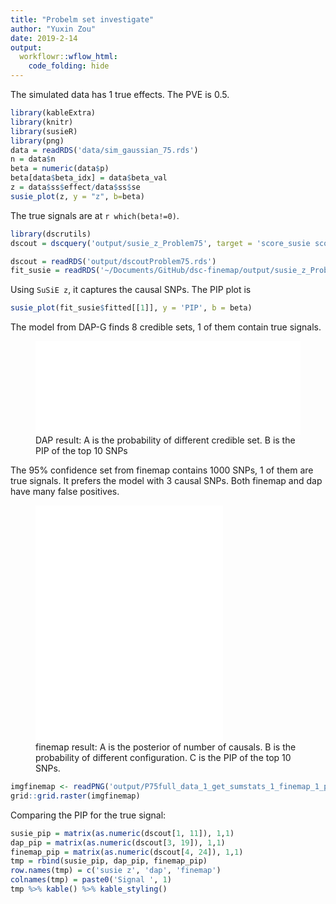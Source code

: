 ```yaml
---
title: "Probelm set investigate"
author: "Yuxin Zou"
date: 2019-2-14
output: 
  workflowr::wflow_html:
    code_folding: hide
---
```


The simulated data has 1 true effects. The PVE is 0.5.

```r
library(kableExtra)
library(knitr)
library(susieR)
library(png)
data = readRDS('data/sim_gaussian_75.rds')
n = data$n
beta = numeric(data$p)
beta[data$beta_idx] = data$beta_val
z = data$ss$effect/data$ss$se
susie_plot(z, y = "z", b=beta)
```

The true signals are at `r which(beta!=0)`.

```r
library(dscrutils)
dscout = dscquery('output/susie_z_Problem75', target = 'score_susie score_dap score_finemap score_susie.total score_susie.valid score_susie.size score_susie.purity score_susie.top score_susie.objective score_susie.converged score_susie.overlap score_susie.signal_pip score_dap.total score_dap.valid score_dap.size score_dap.avgr2 score_dap.top score_dap.overlap score_dap.signal_pip score_finemap.total score_finemap.valid score_finemap.size score_finemap.signal_pip')
```

```r
dscout = readRDS('output/dscoutProblem75.rds')
fit_susie = readRDS('~/Documents/GitHub/dsc-finemap/output/susie_z_Problem75/susie_z/full_data_1_get_sumstats_1_susie_z_1.rds')
```

Using `SuSiE z`, it captures the causal SNPs. The PIP plot is
```r
susie_plot(fit_susie$fitted[[1]], y = 'PIP', b = beta)
```

The model from DAP-G finds 8 credible sets, 1 of them contain true signals. 

![DAP result: A is the probability of different credible set. B is the PIP of the top 10 SNPs](P75full_data_1_get_sumstats_1_dap_z_1_plot_dap_1.plot_file.pdf){width=100%}

The 95% confidence set from finemap contains 1000 SNPs, 1 of them are true signals. It prefers the model with 3 causal SNPs. Both finemap and dap have many false positives. 

![finemap result: A is the posterior of number of causals. B is the probability of different configuration. C is the PIP of the top 10 SNPs.](P75full_data_1_get_sumstats_1_finemap_1_plot_finemap_1.plot_file.pdf){width=100%; height=10cm}

```r
imgfinemap <- readPNG('output/P75full_data_1_get_sumstats_1_finemap_1_plot_finemap_1.plot_file.png')
grid::grid.raster(imgfinemap)
```

Comparing the PIP for the true signal:
```r
susie_pip = matrix(as.numeric(dscout[1, 11]), 1,1)
dap_pip = matrix(as.numeric(dscout[3, 19]), 1,1)
finemap_pip = matrix(as.numeric(dscout[4, 24]), 1,1)
tmp = rbind(susie_pip, dap_pip, finemap_pip)
row.names(tmp) = c('susie z', 'dap', 'finemap')
colnames(tmp) = paste0('Signal ', 1)
tmp %>% kable() %>% kable_styling()
```


















